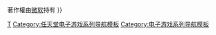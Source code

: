 {{Navbox
| name = 森喜刚系列
| title = [[大金刚系列|大金刚系列]]
| image = [[File:Donkeykong-logo1.svg|150px]]
| state = {{{state|autocollapse}}}
| listclass = hlist
|above = [[大金刚系列游戏列表|游戏列表]]
| group1 = 原系列
| list1 = {{navbox|child
  |group1 = 街机
  |list1 =
* [[大金刚 (游戏)|大金刚]]
* [[大金刚Jr.|Jr.]]
* [[大金刚3|3]]

  |group2 = 其他
  |list2 =
* [[小金剛算數]]
* [[大金剛 (Game Boy)]]
}}

| group2 = [[马里奥对大金刚系列|马里奥对大金刚]]
| list2 =
* [[马里奥对大金刚]]
* [[瑪利歐vs.大金剛2 迷你大行進！|迷你大行進！]]
* [[瑪利歐vs.大金剛 迷你再行進！|迷你再行進！]]
* [[瑪利歐vs.大金剛 突擊！迷你樂園|突擊！迷你樂園]]
* [[马里奥和大金刚 迷你行动|迷你行动]]
* [[马里奥对大金刚 大家的迷你岛|大家的迷你岛]]

| group3 = 平台動作
| list3 = {{navbox|child
  |group1 = 家用机
  |list1 =
* [[超级大金刚]]
* [[超级大金刚2 迪科斯与迪迪|2]]
* [[超级大金刚3|3]]
* [[大金刚64|大金刚64]]
* [[大金刚 丛林节拍|丛林节拍]]
* [[大金刚 回归|-{zh-cn:回归; zh-tw:再起;}-]]
* [[大金刚 热带寒流|热带寒流]]

  |group2 = 掌上机
  |list2=
* [[超级大金刚GB]]
* [[大金剛樂園]]
* [[大金剛GB 汀奇剛&迪可西剛|GB 汀奇剛&迪可西剛]]
* [[大金刚2001|2001]]
* [[大金刚 摇摆之王|-{zh-cn:摇摆之王; zh-tw:搖擺大金剛;}-]]
* [[大金刚 丛林攀爬者|丛林攀爬者]]
}}

| group4 = 竞速
| list4 =
* [[狄狄刚赛车]]
** [[狄狄刚赛车DS|DS]]
* [[大金剛噴射木桶]]

| group5 = 音樂
| list5 =
* {{le|大金剛鼓|Donkey Konga}}

| group6 = 改編作品
| list6 =
* {{link-en|大金剛 (動畫)|Donkey Kong Country (TV series)|動畫版}}

| group7 = 角色
| list7 =
* {{lj|庫朗奇剛（初代大金刚）|ドンキーコング (ゲームキャラクター・初代)}}
* {{lj|大金刚Jr.(角色)|ドンキーコングJr. (ゲームキャラクター)|大金刚Jr.}}
* [[大金刚 (角色)|森喜刚]]
* {{le|狄狄剛|Diddy Kong}}
* {{le|酷喜剛|List of Donkey Kong characters#Funky Kong}}
* {{lj|蒂克斯剛|ディクシーコング}}
* {{le|庫魯魯王|King K. Rool}}
* {{le|波琳|Pauline (Nintendo)}}
* [[马力欧 (角色)|-{zh-cn:马力欧;zh-tw:瑪利歐;}-]]

| group8 = 相关游戏
| list8 =
* [[瑪利歐系列]]
* {{le|阿邦阿卡系列|Banjo-Kazooie}}*
* {{le|松鼠庫克系列|Conker (series)}}*
* [[任天堂明星大亂鬥系列]]
* [[任天堂大陆|-{zh-cn:任天堂大陆;zh-tw:任天堂樂園;zh-hk:任天堂樂園;}-]]

| group9 = 相关人物
| list9 =
* [[宫本茂]]
* [[橫井軍平]]
* [[田中宏和]]
* {{le|斯坦珀兄弟|Stamper brothers}}
* {{le|大衛·懷斯|David Wise (composer)}}

| group10 = 相关公司
| list10 =
* [[任天堂]]
* [[Rare]]
* [[南夢宮]]
* [[Paon]]
* [[Retro工作室]]

| group11 = 相关条目
| list11 =
* [[环球城市影业诉任天堂案]]
* {{link-en|DK Rap}}
| below = {{*}}著作權由[[微软]]持有
}}<noinclude>
{{collapsible option}}

{{DEFAULTSORT:Donkey Kong}}
[[Category:大金刚系列|Τ]]
[[Category:任天堂电子游戏系列导航模板]]
[[Category:电子游戏系列导航模板]]
</noinclude>